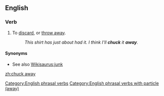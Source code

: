 ==English==

===Verb===
{{head|en|verb}}

# {{lb|en|transitive}} To [[discard]], or [[throw away]].
#: ''This shirt has just about had it. I think I'll '''chuck''' it '''away'''.''

====Synonyms====
* See also [[Wikisaurus:junk]]

[[Category:English phrasal verbs]]
[[Category:English phrasal verbs with particle (away)]]

[[zh:chuck away]]